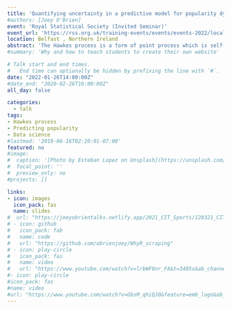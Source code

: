 ```yaml
---
title: 'Quantifying uncertainty in a predictive model for popularity dynamics'
#authors: [Joey O'Brien]
event: 'Royal Statistical Society (Invited Seminar)'
event_url: 'https://rss.org.uk/training-events/events/events-2022/local-groups/rssni-talkrssni-talk-january-26th,-2022-quantifyin/#fulleventinfo'
location: Belfast , Northern Ireland
abstract: 'The Hawkes process is a form of point process which is self-exciting in nature, implying that the occurrence of events increases the likelihood of further events in the future. This process has garnered much attention in recent years for its suitability in describing the behaviour of online information cascades. Here we present a fully tractable approach to analytically describe the distribution of the number of events in a Hawkes process, which, in contrast to purely empirical studies or simulation-based models, enables the effect of process parameters on cascade dynamics to be analysed. We show that the presented theory also allows analytical predictions regarding the future distribution of events after a given number of events have been observed during a time window. Our results are derived through a differential-equation approach to attain the governing equations of a general branching process which describes said Hawkes process. We proceed to confirm our theoretical findings through extensive simulations of such processes. Lastly, I will demonstrate a generalization of the Hawkes process which incorporates seasonality effects within the model and demonstrate its usefulness in describing the diurnal variations of content popularity observed within empirical social media platforms. Taken together, this work provides the basis for more complete analyses of the self-exciting processes that govern the spreading of information through many communication platforms, including the potential to predict cascade dynamics within confidence limits.'
#summary: 'Why and how to teach students to create their own website'

# Talk start and end times.
#   End time can optionally be hidden by prefixing the line with `#`.
date: "2022-01-26T14:00:00Z"
#date_end: "2020-02-26T16:00:00Z"
all_day: false

categories:
  - talk
tags:
- Hawkes process
- Predicting popularity
- Data science
#lastmod: '2019-06-16T02:20:01-07:00'
featured: no
#image:
#  caption: '[Photo by Esteban Lopez on Unsplash](https://unsplash.com/photos/rsXAKLDfqB8)'
#  focal_point: ''
#  preview_only: no
#projects: []

links:
- icon: images
  icon_pack: fas
  name: slides
#  url: "https://joeyobrientalks.netlify.app/2021_CIT_Sports/120321_CIT_Seminar_Sports.pdf"
# - icon: github
#   icon_pack: fab
#   name: code
#   url: "https://github.com/obrienjoey/WhyR_scraping"
# - icon: play-circle
#   icon_pack: fas
#   name: video
#   url: "https://www.youtube.com/watch?v=lrbWF8nr_FA&t=3485s&ab_channel=WhyR%3FFoundation"
#- icon: play-circle
#icon_pack: fas
#name: video
#url: "https://www.youtube.com/watch?v=GbsM_qhiQJ0&feature=emb_logo&ab_channel=SIAM-IMADublinArea"
---
```

